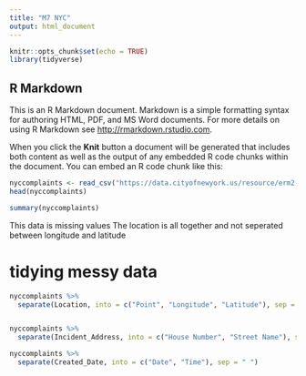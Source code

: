 ```yaml
---
title: "M7 NYC"
output: html_document
---
```


```r
knitr::opts_chunk$set(echo = TRUE)
library(tidyverse)
```

## R Markdown

This is an R Markdown document. Markdown is a simple formatting syntax for authoring HTML, PDF, and MS Word documents. For more details on using R Markdown see <http://rmarkdown.rstudio.com>.

When you click the **Knit** button a document will be generated that includes both content as well as the output of any embedded R code chunks within the document. You can embed an R code chunk like this:
```r
nyccomplaints <- read_csv("https://data.cityofnewyork.us/resource/erm2-nwe9.csv?%24select=Created_Date,Agency,Complaint_Type,Incident_Address,Location")
head(nyccomplaints)
```
```r
summary(nyccomplaints)
```


This data is missing values
The location is all together and not seperated between longitude and latitude

# tidying messy data
```r
nyccomplaints %>%
  separate(Location, into = c("Point", "Longitude", "Latitude"), sep = " ")
```

```r
```


```r
nyccomplaints %>%
  separate(Incident_Address, into = c("House Number", "Street Name"), sep = " ")
```

```r
nyccomplaints %>%
  separate(Created_Date, into = c("Date", "Time"), sep = " ")
```


